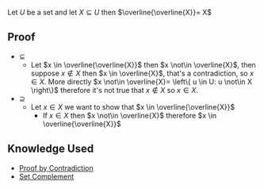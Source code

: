 Let <math display="inline">U</math> be a set and let <math display="inline">X \subseteq U</math> then <math display="block">\overline{\overline{X}}= X</math>

== Proof ==
* <math display="inline">\subseteq</math>
** Let <math display="inline">x \in \overline{\overline{X}}</math> then <math display="inline">x \not\in \overline{X}</math>, then suppose <math display="inline">x \not\in X</math> then <math display="inline">x \in \overline{X}</math>, that's a contradiction, so <math display="inline">x \in X</math>. More directly <math display="inline">x \not\in \overline{X}= \left\{ u \in U: u \not\in X \right\}</math> therefore it's not true that <math display="inline">x \not\in X</math> so <math display="inline">x \in X</math>.
* <math display="inline">\supseteq</math>
** Let <math display="inline">x \in X</math> we want to show that <math display="inline">x \in \overline{\overline{X}}</math> 
*** If <math display="inline">x \in X</math> then <math display="inline">x \not\in \overline{X}</math> therefore <math display="inline">x \in \overline{\overline{X}}</math>

== Knowledge Used ==

* [[Proof by Contradiction]]
* [[Set Complement]]
{{Knowledge Metadata|Set Theory|Lemma}}